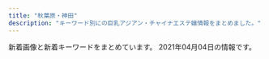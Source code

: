 ```yaml
---
title: "秋葉原・神田"
description: "キーワード別にの巨乳アジアン・チャイナエステ嬢情報をまとめました。"
---
```


新着画像と新着キーワードをまとめています。
2021年04月04日の情報です。

<DmmAffiliateIns />
<KeywordTable
  shops={
    [
    {
        "img_links": [
            "http://yu-ai.work/img/st0012.jpg",
            "http://yu-ai.work/img/st012.jpg",
            "http://yu-ai.work/sp/img/sta12.jpg",
            "http://yu-ai.work/img/st13.jpg",
            "http://yu-ai.work/sp/img/add.jpg",
            "http://yu-ai.work/sp/img/tel.jpg",
            "http://yu-ai.work/sp/img/acc2.jpg",
            "http://yu-ai.work/sp/img/t-t.jpg",
            "http://yu-ai.work/img/sta9.jpg",
            "http://yu-ai.work/img/st013.jpg",
            "http://yu-ai.work/img/st018.jpg",
            "http://yu-ai.work/img/acc3.jpg",
            "http://yu-ai.work/img/st10.jpg",
            "http://yu-ai.work/img/st15.jpg",
            "http://yu-ai.work/sp/img/botton.jpg",
            "http://yu-ai.work/sp/img/time.jpg",
            "http://yu-ai.work/img/st015.jpg",
            "http://yu-ai.work/img/sc12.jpg",
            "http://yu-ai.work/sp/img/sta16.jpg",
            "http://yu-ai.work/img/sc15.jpg",
            "http://yu-ai.work/sp/img/pc.jpg",
            "http://yu-ai.work/img/sta20.jpg",
            "http://yu-ai.work/img/st21.jpg",
            "http://yu-ai.work/img/st09.jpg",
            "http://yu-ai.work/img/men-es-ran.jpg",
            "http://yu-ai.work/img/acc1.jpg",
            "http://yu-ai.work/sp/img/pic.jpg",
            "http://yu-ai.work/img/sc17.jpg",
            "http://yu-ai.work/img/acc2.jpg",
            "http://yu-ai.work/img/sta12.jpg",
            "http://yu-ai.work/img/st20.jpg",
            "http://yu-ai.work/img/st010.jpg",
            "http://yu-ai.work/img/sc9.jpg",
            "http://yu-ai.work/img/sta17.jpg",
            "http://yu-ai.work/img/st19.jpg",
            "http://yu-ai.work/img/st0013.jpg",
            "http://yu-ai.work/sp/img/sta13.jpg",
            "http://yu-ai.work/img/st18.jpg",
            "http://yu-ai.work/sp/img/t-o.jpg",
            "http://yu-ai.work/img/st14.jpg",
            "http://yu-ai.work/img/sc14.jpg",
            "http://yu-ai.work/img/st9.jpg",
            "http://yu-ai.work/img/sta13.jpg",
            "http://yu-ai.work/img/sc13.jpg",
            "http://yu-ai.work/sp/img/tit.jpg",
            "http://yu-ai.work/img/sta10.jpg",
            "http://yu-ai.work/sp/img/cam.jpg",
            "http://yu-ai.work/sp/img/sta18.jpg",
            "http://yu-ai.work/sp/img/p21.jpg",
            "http://yu-ai.work/img/fla.jpg",
            "http://yu-ai.work/img/st12.jpg",
            "http://yu-ai.work/sp/img/sta17.jpg",
            "http://yu-ai.work/img/st022.jpg",
            "http://yu-ai.work/sp/img/t-a.jpg",
            "http://yu-ai.work/img/sc20.jpg",
            "http://yu-ai.work/sp/img/sta20.jpg",
            "http://yu-ai.work/sp/img/sta15.jpg",
            "http://yu-ai.work/img/st009.jpg",
            "http://yu-ai.work/img/sta16.jpg",
            "http://yu-ai.work/img/st16.jpg",
            "http://yu-ai.work/img/sta15.jpg",
            "http://yu-ai.work/img/sc16.jpg",
            "http://yu-ai.work/sp/img/p18.jpg",
            "http://yu-ai.work/img/st22.jpg",
            "http://yu-ai.work/sp/img/info.jpg",
            "http://yu-ai.work/img/sc18.jpg",
            "http://yu-ai.work/img/sta18.jpg",
            "http://yu-ai.work/img/sc21.jpg",
            "http://yu-ai.work/img/st020.jpg",
            "http://yu-ai.work/sp/img/p20.jpg",
            "http://yu-ai.work/sp/img/sta21.jpg",
            "http://yu-ai.work/sp/img/acc3.jpg",
            "http://yu-ai.work/img/st014.jpg",
            "http://yu-ai.work/img/sta14.jpg",
            "http://yu-ai.work/sp/img/sta19.jpg",
            "http://yu-ai.work/img/botton.jpg",
            "http://yu-ai.work/sp/img/p22.jpg",
            "http://yu-ai.work/sp/img/t-s.jpg",
            "http://yu-ai.work/img/sc22.jpg",
            "http://yu-ai.work/img/sta21.jpg",
            "http://yu-ai.work/sp/img/sta22.jpg",
            "http://yu-ai.work/img/sc10.jpg",
            "http://yu-ai.work/img/st17.jpg",
            "http://yu-ai.work/sp/img/sta9.jpg",
            "http://yu-ai.work/sp/img/t-r.jpg",
            "http://yu-ai.work/sp/img/sta14.jpg",
            "http://yu-ai.work/sp/img/sta10.jpg",
            "http://yu-ai.work/sp/img/sys.jpg",
            "http://yu-ai.work/img/st019.jpg",
            "http://yu-ai.work/img/nos.jpg",
            "http://yu-ai.work/sp/img/acc1.jpg",
            "http://yu-ai.work/img/sc19.jpg",
            "http://yu-ai.work/img/sta19.jpg",
            "http://yu-ai.work/img/sta22.jpg",
            "http://yu-ai.work/img/head.jpg"
        ],
        "url": "http://yu-ai.work/",
        "station": "JR\u79cb\u8449\u539f\u99c5\u662d\u548c\u901a\u308a\u53e3",
        "name": "\u7652\u611b",
        "keywords": {
            "F": 3,
            "86": 3,
            "85": 24,
            "89": 3,
            "84": 6,
            "87": 3,
            "D": 24,
            "C": 29,
            "E": 3
        }
    },
    {
        "keywords": {
            "85": 2,
            "E": 1,
            "87": 1,
            "86": 4,
            "D": 4,
            "C": 2
        },
        "name": "\u604b\u306e\u65e5",
        "img_links": [
            "http://esthe-aroma.pink/img/cg05.jpg",
            "http://esthe-aroma.pink/img/noo.png",
            "http://esthe-aroma.pink/img/m20.jpg",
            "http://esthe-aroma.pink/img/stan.png",
            "http://esthe-aroma.pink/img/m5.jpg",
            "http://esthe-aroma.pink/img/cg021.jpg",
            "http://esthe-aroma.pink/img/m6.jpg",
            "http://esthe-aroma.pink/img/top.jpg",
            "http://esthe-aroma.pink/img/cg011.jpg",
            "http://esthe-aroma.pink/img/cg07.jpg",
            "http://esthe-aroma.pink/img/m4.jpg",
            "http://esthe-aroma.pink/img/m2.jpg",
            "http://esthe-aroma.pink/img/m1.jpg",
            "http://esthe-aroma.pink/img/cg03.jpg",
            "http://esthe-aroma.pink/img/cg02.jpg",
            "http://esthe-aroma.pink/img/no.png",
            "http://esthe-aroma.pink/img/cg01.jpg",
            "http://esthe-aroma.pink/img/m10.jpg",
            "http://esthe-aroma.pink/img/m3.jpg",
            "http://esthe-aroma.pink/img/m60.jpg",
            "http://esthe-aroma.pink/img/m30.jpg",
            "http://esthe-aroma.pink/img/cg06.jpg",
            "http://esthe-aroma.pink/img/cg04.jpg",
            "http://esthe-aroma.pink/img/fla.jpg"
        ],
        "station": "JR\u795e\u7530\u99c5\u6771\u53e3",
        "url": "http://esthe-aroma.pink/"
    },
    {
        "station": "JR\u795e\u7530\u99c5\u5317\u53e3",
        "name": "\u795e\u7530\u5b66\u5712",
        "url": "http://junpu.jpest.net/",
        "keywords": {
            "90": 1,
            "87": 2,
            "88": 1,
            "D": 2,
            "C": 2,
            "89": 1
        },
        "img_links": [
            "http://junpuadmin.jpest.net/uploads/2021/03/6.jpeg",
            "http://junpu.jpest.net/images/footer.jpg",
            "http://junpu.jpest.net/images/tt.jpg",
            "http://junpuadmin.jpest.net/uploads/2021/03/9D21D2BE-93E6-4BA6-A5ED-CE87FADAEED5-e1617202846703.jpeg",
            "http://junpuadmin.jpest.net/uploads/2021/03/5.jpeg",
            "http://junpuadmin.jpest.net/uploads/2021/03/1.jpeg",
            "http://junpuadmin.jpest.net/uploads/2021/03/4.jpeg",
            "http://junpuadmin.jpest.net/uploads/2021/03/641F6A7D-7990-40AA-AE7C-380F7849AD7D-e1617202823729.jpeg",
            "http://junpu.jpest.net/images/tiao.jpg",
            "http://junpu.jpest.net/images/head.jpg",
            "http://junpu.jpest.net/images/telb1.jpg",
            "http://junpu.jpest.net/images/telhead.jpg",
            "http://junpu.jpest.net/images/sys.png",
            "http://junpu.jpest.net/images/r4.jpg",
            "http://junpuadmin.jpest.net/uploads/2021/03/2.jpeg",
            "http://junpu.jpest.net/images/b1.jpg",
            "http://junpuadmin.jpest.net/uploads/2021/03/7.jpeg",
            "http://junpuadmin.jpest.net/uploads/2021/03/3-1.jpeg"
        ]
    },
    {
        "name": "\u685c\u6e80\u958b",
        "url": "http://sakuram.jpest.net/",
        "keywords": {
            "E": 1,
            "C": 1,
            "86": 1
        },
        "station": "JR\u79cb\u8449\u539f\u99c5\u662d\u548c\u901a\u308a\u53e3",
        "img_links": [
            "http://sakuramadmin.jpest.net/uploads//2021033115122354-e1617203553449.jpeg",
            "http://sakuram.jpest.net/images/sp_tit_staff.jpg",
            "http://sakuram.jpest.net/images/tit_sch.jpg",
            "http://sakuramadmin.jpest.net/uploads//2021031911110584-e1616152277976.jpeg",
            "http://sakuram.jpest.net/images/sp_tit_new.jpg",
            "http://sakuramadmin.jpest.net/uploads//2021031911065558-e1616152029628.jpeg",
            "http://sakuram.jpest.net/images/c4.jpg",
            "http://sakuram.jpest.net/images/c2.jpg",
            "http://sakuram.jpest.net/images/tel.png",
            "http://sakuram.jpest.net/images/c3.jpg",
            "http://sakuram.jpest.net/images/c8.jpg",
            "http://sakuram.jpest.net/images/top.jpg",
            "http://sakuram.jpest.net/images/c5.jpg",
            "http://sakuram.jpest.net/images/tit_massage.jpg",
            "http://sakuramadmin.jpest.net/uploads//2021033115115727-e1617203531417.jpeg",
            "http://sakuramadmin.jpest.net/uploads//2021031911072093-e1616152076234.jpeg",
            "http://sakuram.jpest.net/images/sp_tit_pick.jpg",
            "http://sakuram.jpest.net/images/tit_new.jpg",
            "http://sakuram.jpest.net/images/c7.jpg",
            "http://sakuram.jpest.net/images/sp_tit_pro.jpg",
            "http://sakuramadmin.jpest.net/uploads//2021031911185719-e1616152747951.jpeg",
            "http://sakuram.jpest.net/images/c1.jpg",
            "http://sakuram.jpest.net/images/tit_staff.jpg",
            "http://sakuramadmin.jpest.net/uploads//2021031911082377-e1616152110616.jpeg",
            "http://sakuramadmin.jpest.net/uploads//2021031911175546-e1616152759491.jpeg",
            "http://sakuram.jpest.net/images/tit_pro.jpg",
            "http://sakuram.jpest.net/images/c6.jpg",
            "http://sakuram.jpest.net/images/c9.jpg",
            "http://sakuramadmin.jpest.net/uploads//2021032109570330-e1616320636156.jpeg",
            "http://sakuram.jpest.net/images/sp_tit_massage.jpg",
            "http://sakuramadmin.jpest.net/uploads//2021031916241575-scaled.jpeg"
        ]
    },
    {
        "station": "JR\u795e\u7530\u99c5\u897f\u53e3",
        "keywords": {
            "\u4e73": 4,
            "C": 33,
            "\u5de8\u4e73": 4,
            "F": 32
        },
        "name": "\u6e29",
        "url": "https://kanda-on.work/",
        "img_links": [
            "https://kanda-on.work/images/top.png",
            "https://kanda-on.work/images/top_campaign.jpg",
            "https://kanda-on.work/images/st/st_maya.jpg",
            "https://kanda-on.work/images/st/st_miki.jpg",
            "https://kanda-on.work/images/st/st_rara2.jpg",
            "https://kanda-on.work/images/st/st_yuki.jpg",
            "https://kanda-on.work/images/st/st_akari.jpg",
            "https://kanda-on.work/images/st/st_kiki.jpg",
            "https://kanda-on.work/images/st/st_kaori.jpg",
            "https://kanda-on.work/images/st/st_ruru.jpg",
            "https://kanda-on.work/images/st/st_ako.jpg",
            "https://kanda-on.work/images/st/st_mika.jpg",
            "https://kanda-on.work/images/st/st_koko.jpg",
            "https://kanda-on.work/images/st/st_arisa.jpg",
            "https://kanda-on.work/images/st/st_rara.jpg",
            "https://kanda-on.work/images/st/st_kana.jpg",
            "https://kanda-on.work/images/st/st_lemon.jpg",
            "https://kanda-on.work/images/top2.png",
            "https://kanda-on.work/images/st/st_mika2.jpg",
            "https://kanda-on.work/images/st/st_natsuko.jpg",
            "https://kanda-on.work/images/top_campaign_bottom.jpg",
            "https://kanda-on.work/images/st/st_sakura.jpg",
            "https://kanda-on.work/images/st/st_mina.jpg",
            "https://kanda-on.work/images/st/st_yuri.jpg",
            "https://kanda-on.work/images/st/st_yuzuki.jpg",
            "https://kanda-on.work/images/st/st_moe.jpg",
            "https://kanda-on.work/images/st/st_akira.jpg"
        ]
    },
    {
        "keywords": {
            "D": 12,
            "86": 14,
            "88": 2
        },
        "url": "http://yuri.es-relax.info/",
        "station": "JR\u795e\u7530\u99c5\u6771\u53e3",
        "img_links": [
            "http://yuri.es-relax.info/images/info5.jpg",
            "http://yuri.es-relax.info/gals/yuki1.jpg",
            "http://yuri.es-relax.info/gals/mimi1.jpg",
            "http://yuri.es-relax.info/gals/riri1.jpg",
            "http://yuri.es-relax.info/images/nana1.jpg",
            "http://yuri.es-relax.info/images/nao1.jpg",
            "http://yuri.es-relax.info/images/sayuri1.jpg",
            "http://yuri.es-relax.info/images/hana1.jpg",
            "http://yuri.es-relax.info/images/yuyu1.jpg",
            "http://yuri.es-relax.info/images/bg_header.jpg",
            "http://yuri.es-relax.info/images/info3.png"
        ],
        "name": "\u767e\u5408"
    },
    {
        "img_links": [
            "http://jasmine-massage.info/i/img/st208.jpg",
            "http://jasmine-massage.info/img/s207.jpg",
            "http://jasmine-massage.info/i/img/sta207.jpg",
            "http://jasmine-massage.info/img/head.jpg",
            "http://jasmine-massage.info/i/img/sta204.jpg",
            "http://jasmine-massage.info/img/sta208.jpg",
            "http://jasmine-massage.info/img/s203.jpg",
            "http://jasmine-massage.info/i/img/sta205.jpg",
            "http://jasmine-massage.info/img/sta204.jpg",
            "http://jasmine-massage.info/img/sj.jpg",
            "http://jasmine-massage.info/img/st204.jpg",
            "http://jasmine-massage.info/img/mo.png",
            "http://jasmine-massage.info/i/img/r1.jpg",
            "http://jasmine-massage.info/img/st205.jpg",
            "http://jasmine-massage.info/i/img/r4.jpg",
            "http://jasmine-massage.info/img/s205.jpg",
            "http://jasmine-massage.info/i/img/r3.jpg",
            "http://jasmine-massage.info/img/st203.jpg",
            "http://jasmine-massage.info/i/img/sta203.jpg",
            "http://jasmine-massage.info/img/st207.jpg",
            "http://jasmine-massage.info/img/st0203.jpg",
            "http://jasmine-massage.info/img/botton.jpg",
            "http://jasmine-massage.info/img/st208.jpg",
            "http://jasmine-massage.info/img/s204.jpg",
            "http://jasmine-massage.info/img/nos.jpg",
            "http://jasmine-massage.info/i/img/r2.jpg",
            "http://jasmine-massage.info/i/img/sta208.jpg",
            "http://jasmine-massage.info/img/sta207.jpg",
            "http://jasmine-massage.info/img/s208.jpg",
            "http://jasmine-massage.info/img/sta205.jpg",
            "http://jasmine-massage.info/img/sta203.jpg"
        ],
        "keywords": {
            "87": 4,
            "85": 1,
            "C": 13,
            "86": 1,
            "88": 3,
            "D": 5,
            "E": 3
        },
        "url": "http://jasmine-massage.info/",
        "station": "JR\u79cb\u8449\u539f\u99c5\u662d\u548c\u901a\u308a\u53e3",
        "name": "\u96a0\u308c\u5bb6"
    },
    {
        "name": "\u5143\u6c17\u5802\uff5e\u3052\u3093\u304d\u3069\u3046\uff5e",
        "keywords": {
            "F": 2,
            "88": 4,
            "E": 6,
            "C": 20,
            "85": 5,
            "86": 4,
            "87": 6,
            "91": 3,
            "H": 1,
            "D": 8
        },
        "url": "http://genkidou.work/",
        "station": "JR\u795e\u7530\u99c5\u897f\u53e3",
        "img_links": [
            "http://genkidou.work/img/fla-1.jpg",
            "http://genkidou.work/img/mo.png",
            "http://genkidou.work/img/s5.jpg",
            "http://genkidou.work/sp/img/st23.jpg",
            "http://genkidou.work/img/fla-2.jpg",
            "http://genkidou.work/sp/img/pic.jpg",
            "http://genkidou.work/img/s2.jpg",
            "http://genkidou.work/img/body2.jpg",
            "http://genkidou.work/img/sta10.jpg",
            "http://genkidou.work/sp/img/st16.jpg",
            "http://genkidou.work/sp/img/acc6.jpg",
            "http://genkidou.work/img/st6.jpg",
            "http://genkidou.work/img/acc2.jpg",
            "http://genkidou.work/sp/img/st22.jpg",
            "http://genkidou.work/img/st16.jpg",
            "http://genkidou.work/sp/img/st25.jpg",
            "http://genkidou.work/img/sta6.jpg",
            "http://genkidou.work/sp/img/st6.jpg",
            "http://genkidou.work/img/acc4.jpg",
            "http://genkidou.work/sp/img/st11.jpg",
            "http://genkidou.work/img/st0011.jpg",
            "http://genkidou.work/img/st010.jpg",
            "http://genkidou.work/img/st22.jpg",
            "http://genkidou.work/img/st25.jpg",
            "http://genkidou.work/sp/img/t-r.jpg",
            "http://genkidou.work/img/botton.jpg",
            "http://genkidou.work/img/acc1.jpg",
            "http://genkidou.work/img/fla.jpg",
            "http://genkidou.work/sp/img/t-a.jpg",
            "http://genkidou.work/img/st20.jpg",
            "http://genkidou.work/sp/img/sys.jpg",
            "http://genkidou.work/img/fla-3.jpg",
            "http://genkidou.work/sp/img/add.jpg",
            "http://genkidou.work/img/sta20.jpg",
            "http://genkidou.work/sp/img/st2.jpg",
            "http://genkidou.work/sp/img/t-o.jpg",
            "http://genkidou.work/sp/img/t-t.jpg",
            "http://genkidou.work/sp/img/acc2.jpg",
            "http://genkidou.work/sp/img/acc5.jpg",
            "http://genkidou.work/sp/img/p20.jpg",
            "http://genkidou.work/img/st011.jpg",
            "http://genkidou.work/img/sta2.jpg",
            "http://genkidou.work/img/sta25.jpg",
            "http://genkidou.work/sp/img/info.jpg",
            "http://genkidou.work/sp/img/pc.jpg",
            "http://genkidou.work/sp/img/koko_234x60.png",
            "http://genkidou.work/img/sta22.jpg",
            "http://genkidou.work/img/koko_468x60.png",
            "http://genkidou.work/img/st2.jpg",
            "http://genkidou.work/img/s4.jpg",
            "http://genkidou.work/sp/img/st20.jpg",
            "http://genkidou.work/sp/img/acc4.jpg",
            "http://genkidou.work/sp/img/sch.jpg",
            "http://genkidou.work/img/head.jpg",
            "http://genkidou.work/sp/img/cam.jpg",
            "http://genkidou.work/img/sta23.jpg",
            "http://genkidou.work/sp/img/botton.jpg",
            "http://genkidou.work/img/st23.jpg",
            "http://genkidou.work/sp/img/p10.jpg",
            "http://genkidou.work/img/sta16.jpg",
            "http://genkidou.work/img/acc3.jpg",
            "http://genkidou.work/img/acc5.jpg",
            "http://genkidou.work/sp/img/t-s.jpg",
            "http://genkidou.work/sp/img/acc1.jpg",
            "http://genkidou.work/sp/img/acc3.jpg",
            "http://genkidou.work/sp/img/tel.jpg",
            "http://genkidou.work/sp/img/p25.jpg",
            "http://genkidou.work/img/acc6.jpg",
            "http://genkidou.work/sp/img/st10.jpg",
            "http://genkidou.work/img/s1.jpg",
            "http://genkidou.work/sp/img/time.jpg",
            "http://genkidou.work/img/sta11.jpg",
            "http://genkidou.work/sp/img/tit.jpg"
        ]
    },
    {
        "img_links": [
            "http://x-akb.info/img/st36.jpg",
            "http://x-akb.info/img/p-50.jpg",
            "http://x-akb.info/img/st50.jpg",
            "http://asakusabashi.analytics.qlook.net/counter.png",
            "http://x-akb.info/img/p-35.jpg",
            "http://x-akb.info/img/p-34.jpg",
            "http://x-akb.info/img/st35.jpg",
            "http://x-akb.info/img/p-45.jpg",
            "http://x-akb.info/img/st49.jpg",
            "http://x-akb.info/img/t3.jpg",
            "http://x-akb.info/img/st043.jpg",
            "http://x-akb.info/img/p-43.jpg",
            "http://x-akb.info/img/t2.jpg",
            "http://x-akb.info/img/st0035.jpg",
            "http://x-akb.info/img/p-36.jpg",
            "http://x-akb.info/img/st42.jpg",
            "http://x-akb.info/img/t1.jpg",
            "http://x-akb.info/img/nos.jpg",
            "http://x-akb.info/img/st0043.jpg",
            "http://x-akb.info/img/bottom.png",
            "http://x-akb.info/img/p-46.jpg",
            "http://x-akb.info/img/st46.jpg",
            "http://x-akb.info/img/p-49.jpg",
            "http://x-akb.info/img/st035.jpg",
            "http://x-akb.info/img/st34.jpg",
            "http://x-akb.info/img/p-44.jpg",
            "http://x-akb.info/img/st40.jpg",
            "http://x-akb.info/img/st44.jpg",
            "http://x-akb.info/img/p-40.jpg",
            "http://x-akb.info/img/mo.png",
            "http://x-akb.info/img/p-42.jpg",
            "http://x-akb.info/img/st45.jpg"
        ],
        "station": "JR\u6d45\u8349\u6a4b\u99c5\u6771\u53e3",
        "url": "http://x-akb.info/",
        "keywords": {
            "87": 5,
            "85": 1,
            "84": 1,
            "86": 4,
            "C": 19,
            "F": 1,
            "D": 10
        },
        "name": "AKB"
    },
    {
        "name": "\u30e9\u30d6\u30ac\u30fc\u30c7\u30f3",
        "keywords": {
            "89": 2,
            "D": 12,
            "87": 6,
            "85": 4,
            "86": 4,
            "E": 2
        },
        "station": "JR\u79cb\u8449\u539f\u99c5\u662d\u548c\u901a\u308a\u53e3",
        "img_links": [
            "http://www.lovegarden-s.info/img/staff.png",
            "http://www.lovegarden-s.info/photo/202002/15809557251246469135.jpg",
            "http://www.lovegarden-s.info/img/top.png",
            "http://www.lovegarden-s.info/photo/home/4781579678186.jpg",
            "http://www.lovegarden-s.info/photo/home/8951576457983.jpg",
            "http://www.lovegarden-s.info/img/img2.png",
            "http://www.lovegarden-s.info/photo/201504/1430403080602083079.jpg",
            "http://www.lovegarden-s.info/photo/201912/15764583101976861511.jpg",
            "http://www.lovegarden-s.info/img/re2.png",
            "http://www.lovegarden-s.info/photo/202001/15796781601253232552.jpg",
            "http://www.lovegarden-s.info/img/info.png",
            "http://www.lovegarden-s.info/photo/home/4831576458331.jpg",
            "http://www.lovegarden-s.info/photo/home/8901454735680.jpg",
            "http://www.lovegarden-s.info/photo/home/1071580955755.jpg",
            "http://www.lovegarden-s.info/photo/home/9601430403087.jpg",
            "http://www.lovegarden-s.info/photo/home/8651455104921.jpg",
            "http://www.lovegarden-s.info/photo/home/9871580969716.jpg",
            "http://www.lovegarden-s.info/photo/201602/14547356612012610027.jpg",
            "http://www.lovegarden-s.info/photo/201602/1455104915985663806.jpg",
            "http://www.lovegarden-s.info/img/pic_info.png",
            "http://www.lovegarden-s.info/img/link.png",
            "http://www.lovegarden-s.info/img/img1.png",
            "http://www.lovegarden-s.info/img/return.png",
            "http://www.lovegarden-s.info/photo/202002/1580969705245014003.jpeg",
            "http://www.lovegarden-s.info/photo/201912/15762826581589257136.jpeg"
        ],
        "url": "http://www.lovegarden-s.info/"
    },
    {
        "station": "JR\u79cb\u8449\u539f\u99c5\u662d\u548c\u901a\u308a\u53e3",
        "url": "http://www.rave.masg.info/",
        "keywords": {
            "88": 1,
            "D": 6,
            "86": 1,
            "87": 6,
            "G": 1,
            "90": 1,
            "89": 1,
            "F": 3
        },
        "img_links": [
            "http://www.rave.masg.info/files/008-02.jpg",
            "http://www.rave.masg.info/files/003-02.jpg",
            "http://www.rave.masg.info/files/015-03.jpg",
            "http://www.rave.masg.info/images/service.png",
            "http://www.rave.masg.info/files/014.jpg",
            "http://www.rave.masg.info/files/016-03.jpg",
            "http://www.rave.masg.info/files/016-02.jpg",
            "http://www.rave.masg.info/files/015.jpg",
            "http://www.rave.masg.info/files/014-03.jpg",
            "http://www.rave.masg.info/images/s2.jpg",
            "http://www.rave.masg.info/files/003.jpg",
            "http://www.rave.masg.info/images/zi_massage.png",
            "http://www.rave.masg.info/images/s5.jpg",
            "http://www.rave.masg.info/images/main_top.png",
            "http://www.rave.masg.info/files/017-02.jpg",
            "http://www.rave.masg.info/files/005-03.jpg",
            "http://www.rave.masg.info/files/003-03.jpg",
            "http://www.rave.masg.info/files/002-03.jpg",
            "http://www.rave.masg.info/images/s4.jpg",
            "http://www.rave.masg.info/files/009-03.jpg",
            "http://www.rave.masg.info/images/shop/shop04.jpg",
            "http://www.rave.masg.info/files/002-02.jpg",
            "http://www.rave.masg.info/images/zi_staff.png",
            "http://www.rave.masg.info/images/tel.png",
            "http://www.rave.masg.info/files/017.jpg",
            "http://www.rave.masg.info/images/new1.png",
            "http://www.rave.masg.info/images/main_bottom.png",
            "http://www.rave.masg.info/files/005.jpg",
            "http://www.rave.masg.info/images/shop/shop02.jpg",
            "http://www.rave.masg.info/files/008.jpg",
            "http://www.rave.masg.info/files/017-03.jpg",
            "http://www.rave.masg.info/images/s1.jpg",
            "http://www.rave.masg.info/images/infotiao1.jpg",
            "http://www.rave.masg.info/files/009.jpg",
            "http://www.rave.masg.info/files/006-03.jpg",
            "http://www.rave.masg.info/images/xian.png",
            "http://www.rave.masg.info/files/006-02.jpg",
            "http://www.rave.masg.info/images/maga.jpg",
            "http://www.rave.masg.info/files/016.jpg",
            "http://www.rave.masg.info/images/pick.png",
            "http://www.rave.masg.info/files/009-02.jpg",
            "http://www.rave.masg.info/images/shop/shop03.jpg",
            "http://www.rave.masg.info/files/008-03.jpg",
            "http://www.rave.masg.info/images/s3.jpg",
            "http://www.rave.masg.info/files/005-02.jpg",
            "http://www.rave.masg.info/files/014-02.jpg",
            "http://www.rave.masg.info/images/shop/shop01.jpg",
            "http://www.rave.masg.info/images/new3.png",
            "http://www.rave.masg.info/files/015-02.jpg",
            "http://www.rave.masg.info/files/002.jpg",
            "http://www.rave.masg.info/files/006.jpg"
        ],
        "name": "RAVE \u30ec\u30a4\u30f4"
    },
    {
        "url": "http://kenkoubo.link",
        "name": "\u5065\u5eb7\u574a",
        "img_links": [
            "http://kenkoubo.link/wp-content/uploads/2017/03/07-1.jpg",
            "http://kenkoubo.link/wp-content/uploads/2017/03/03-1-250x375.jpg",
            "http://kenkoubo.link/wp-content/uploads/2017/03/05-1.jpg",
            "http://kenkoubo.link/wp-content/themes/template-salon2/images/telm.png",
            "http://es-tsudanuma.com/wp-content/uploads/2016/10/massage-de_88_31.jpg",
            "http://kenkoubo.link/wp-content/themes/template-salon2/images/info.png",
            "http://kenkoubo.link/wp-content/uploads/2017/03/08-250x375.jpg",
            "http://kenkoubo.link/wp-content/uploads/2020/11/yuko_image_syusei-1-250x375.jpg",
            "http://kenkoubo.link/wp-content/themes/template-salon2/images/slider1.jpg",
            "http://kenkoubo.link/wp-content/uploads/2017/03/05-1-250x375.jpg",
            "http://kenkoubo.link/wp-content/themes/template-salon2/images/news-ttl.png",
            "http://kenkoubo.link/wp-content/uploads/2017/03/05a.jpg",
            "http://kenkoubo.link/wp-content/uploads/2017/03/08.jpg",
            "http://kenkoubo.link/wp-content/themes/template-salon2/images/camp-bnr2.png",
            "http://kenkoubo.link/wp-content/uploads/2017/03/08a.jpg",
            "http://kenkoubo.link/wp-content/themes/template-salon2/images/08.jpg",
            "http://kenkoubo.link/wp-content/uploads/2021/03/ayaka_4-300x400.jpeg",
            "http://kenkoubo.link/wp-content/themes/template-salon2/images/03.jpg",
            "http://kenkoubo.link/wp-content/uploads/2019/05/ai_image_1_syusei-250x375.jpeg",
            "http://kenkoubo.link/wp-content/uploads/2019/05/rin_image_1_syusei-250x375.jpeg",
            "http://kenkoubo.link/wp-content/uploads/2017/03/09.jpg",
            "http://kenkoubo.link/wp-content/uploads/2021/03/ayaka_01-250x375.jpeg",
            "http://kenkoubo.link/wp-content/themes/template-salon2/images/info2.png",
            "http://kenkoubo.link/wp-content/themes/template-salon2/images/pickup-frame.png",
            "http://kenkoubo.link/wp-content/themes/template-salon2/images/camp-bnr3.png",
            "http://kenkoubo.link/wp-content/uploads/2017/03/03-1.jpg",
            "https://www.mens-anavi.com/img/mens-esthe1.png",
            "http://kenkoubo.link/wp-content/uploads/2021/03/ayaka_01-900x1201.jpeg",
            "http://kenkoubo.link/wp-content/themes/template-salon2/images/camp-bnr.png",
            "http://kenkoubo.link/wp-content/uploads/2021/03/ayaka_4.jpeg",
            "http://kenkoubo.link/wp-content/themes/template-salon2/images/camp-bnr4.png",
            "http://kenkoubo.link/wp-content/uploads/2020/11/yuko_image_syusei-1.jpg",
            "http://kenkoubo.link/wp-content/uploads/2019/05/ai_image_1_syusei-900x1600.jpeg",
            "http://kenkoubo.link/wp-content/uploads/2017/03/08-2.jpg",
            "http://kenkoubo.link/wp-content/uploads/2017/03/05.jpg",
            "http://kenkoubo.link/wp-content/themes/template-salon2/images/pickup-ttl.png",
            "http://kenkoubo.link/wp-content/uploads/2019/05/rin_image_1_syusei-900x1600.jpeg",
            "http://kenkoubo.link/wp-content/themes/template-salon2/images/05.jpg"
        ],
        "station": "JR\u795e\u7530\u99c5\u5317\u53e3",
        "keywords": {
            "90": 2,
            "86": 2,
            "88": 4,
            "85": 2,
            "89": 4,
            "D": 6,
            "C": 8
        }
    },
    {
        "img_links": [
            "http://www.asakusabashi-est.xyz/images/idnex-down/index-down-if_12.jpg",
            "http://www.asakusabashi-est.xyz/images/index-aridel_10.jpg",
            "http://www.asakusabashi-est.xyz/images/index-aridel_02.jpg",
            "http://www.asakusabashi-est.xyz/images/top/t2.jpg",
            "http://www.asakusabashi-est.xyz/images/index-aridel_20.jpg",
            "http://www.asakusabashi-est.xyz/images/idnex-down/index-down-if_05.jpg",
            "http://www.asakusabashi-est.xyz/images/staff/6.jpg",
            "http://www.asakusabashi-est.xyz/images/staff/4/3.jpg",
            "http://www.asakusabashi-est.xyz/images/staff/4/4.jpg",
            "http://www.asakusabashi-est.xyz/images/idnex-down/index-down-if_07.jpg",
            "http://www.asakusabashi-est.xyz/images/nav/lanmu-t-job.jpg",
            "http://www.asakusabashi-est.xyz/images/staff/akira.jpg",
            "http://www.asakusabashi-est.xyz/images/shop/zi2.png",
            "http://www.asakusabashi-est.xyz/images/nav/lanmu-t-sys.jpg",
            "http://www.asakusabashi-est.xyz/images/index-aridel_07.jpg",
            "http://www.asakusabashi-est.xyz/images/top/t3.png",
            "http://www.asakusabashi-est.xyz/images/shop/zi.png",
            "http://www.asakusabashi-est.xyz/images/index-aridel_24.jpg",
            "http://www.asakusabashi-est.xyz/images/shop/zi4.png",
            "http://www.asakusabashi-est.xyz/images/shop/zi3.png",
            "http://www.asakusabashi-est.xyz/images/index-aridel_18.jpg",
            "http://www.asakusabashi-est.xyz/images/top/t3.jpg",
            "http://www.asakusabashi-est.xyz/images/idnex-down/index-down-if_03.jpg",
            "http://www.asakusabashi-est.xyz/images/nav/lanmu-t-st.jpg",
            "http://www.asakusabashi-est.xyz/images/sys/lanmu-zi-s7.png",
            "http://www.asakusabashi-est.xyz/images/staff/4/2.jpg",
            "http://www.asakusabashi-est.xyz/images/staff/2/moro/moro.jpg"
        ],
        "station": "JR\u6d45\u8349\u6a4b\u99c5\u6771\u53e3",
        "name": "Oualia\u30fb\u30af\u30aa\u30ea\u30a2",
        "keywords": {
            "84": 1
        },
        "url": "http://www.asakusabashi-est.xyz/"
    },
    {
        "url": "http://k-cocoro.co/",
        "name": "COCORO",
        "img_links": [
            "http://k-cocoro.co/images/gg2.jpg",
            "http://k-cocoro.co/images/nei_03.png",
            "http://k-cocoro.co/images/right_top.png",
            "http://k-cocoro.co/images/girl_01.png",
            "http://k-cocoro.co/images/ss.jpg",
            "http://k-cocoro.co/images/002.jpg",
            "http://k-cocoro.co/images/mail.png",
            "http://k-cocoro.co/images/s2.jpg",
            "http://k-cocoro.co/images/shishu_01.jpg",
            "http://k-cocoro.co/images/yu.jpg",
            "http://k-cocoro.co/images/noimage.jpg",
            "http://k-cocoro.co/images/g2.jpg",
            "http://k-cocoro.co/images/remo.jpg",
            "http://k-cocoro.co/images/tite-staff.png",
            "http://k-cocoro.co/images/girl_top.png",
            "http://k-cocoro.co/images/mya.jpg",
            "http://k-cocoro.co/images/girlx_top.png",
            "http://k-cocoro.co/images/girl_03.png",
            "http://k-cocoro.co/images/right_bottom.png",
            "http://k-cocoro.co/images/tite-magazine.png",
            "http://k-cocoro.co/images/001.jpg",
            "http://k-cocoro.co/images/pagetop.png",
            "http://k-cocoro.co/images/news_top.jpg",
            "http://k-cocoro.co/images/grande.jpg",
            "http://k-cocoro.co/images/003.jpg",
            "http://k-cocoro.co/images/momo.jpg",
            "http://k-cocoro.co/images/004.jpg",
            "http://k-cocoro.co/images/shishu_03.jpg",
            "http://k-cocoro.co/images/shishu_02.jpg",
            "http://k-cocoro.co/images/gg1.jpg",
            "http://k-cocoro.co/images/nei_01.png"
        ],
        "station": "JR\u795e\u7530\u99c5\u6771\u53e3",
        "keywords": {
            "G": 1,
            "D": 3,
            "E": 4
        }
    },
    {
        "url": "https://yumegokochi1.com/",
        "keywords": {},
        "img_links": [],
        "name": "\u30d1\u30f3\u30c0\u30de\u30c3\u30b5\u30fc\u30b8",
        "station": "JR\u79cb\u8449\u539f\u99c5\u662d\u548c\u901a\u308a\u53e3"
    },
    {
        "keywords": {
            "86": 11
        },
        "station": "JR\u795e\u7530\u99c5\u897f\u53e3",
        "name": "\u7652\u3057\u306e\u68ee",
        "url": "http://massage-esthe.xyz/",
        "img_links": [
            "http://massage-esthe.xyz/img/sta1.jpg",
            "http://massage-esthe.xyz/img/st5.jpg",
            "http://massage-esthe.xyz/img/st1.jpg",
            "http://massage-esthe.xyz/img/no.png",
            "http://massage-esthe.xyz/img/eve.jpg",
            "http://massage-esthe.xyz/img/sta5.jpg",
            "http://massage-esthe.xyz/img/nosta.jpg",
            "http://massage-esthe.xyz/img/r4.jpg",
            "http://massage-esthe.xyz/img/sta3.jpg",
            "http://massage-esthe.xyz/img/sta4.jpg",
            "http://massage-esthe.xyz/img/fla.jpg",
            "http://massage-esthe.xyz/img/st2.jpg",
            "http://massage-esthe.xyz/img/r2.jpg",
            "http://massage-esthe.xyz/img/sta2.jpg",
            "http://massage-esthe.xyz/img/r1.jpg",
            "http://massage-esthe.xyz/img/st3.jpg",
            "http://massage-esthe.xyz/img/st4.jpg",
            "http://massage-esthe.xyz/img/top.jpg"
        ]
    },
    {
        "name": "Relife\uff5e\u30ea\u30e9\u30a4\u30d5\uff5e",
        "url": "http://relife.jpest.net/",
        "img_links": [
            "http://relifeadmin.jpest.net/uploads//2021/03/E6F9C65A-E4D0-41BD-839F-6AFE58551E3A.jpeg",
            "http://relifeadmin.jpest.net/uploads//2020/10/C74DC003-B774-4423-93B4-733B4938F550.jpeg",
            "http://relife.jpest.net/images/tt.jpg",
            "http://relifeadmin.jpest.net/uploads//2021/01/E944CBFF-10ED-477E-8E82-D6287231899D.jpg",
            "http://relifeadmin.jpest.net/uploads//2021/03/7773A505-C662-4875-94B7-9CA466B80C4E-e1616411927517.jpeg",
            "http://relifeadmin.jpest.net/uploads//2021/03/A7B9063B-BE9C-42C3-B5B8-39B0E93D461D-e1616414911549.jpeg",
            "http://relifeadmin.jpest.net/uploads//2021/03/1C5F116C-58E4-4358-9BD7-1B33791B0CAA-e1616413763845.jpeg",
            "http://relifeadmin.jpest.net/uploads//2021/03/F1762422-EC67-4A1B-A086-46A0FE212F54-e1616414141494.jpeg",
            "http://relife.jpest.net/images/02.jpg",
            "http://relifeadmin.jpest.net/uploads//2020/10/9D16F01A-1354-462D-9558-9F957927EF44.jpeg",
            "http://relifeadmin.jpest.net/uploads//2021/03/4082C373-F43B-4FF9-9F7D-0C0C02162F15.jpeg",
            "http://relifeadmin.jpest.net/uploads//2020/10/03F2B47F-0310-46C6-AEDE-A8D64FCF2853.jpeg",
            "http://relifeadmin.jpest.net/uploads//2020/10/F908022A-9300-45F1-9C28-4A9EF0365F57.jpeg",
            "http://relifeadmin.jpest.net/uploads//2020/10/940B0844-F20E-4D4A-B215-E5BA5372B8E8.jpeg",
            "http://relifeadmin.jpest.net/uploads//2020/10/D81CC5DA-612A-4552-9C4C-145DABF87A82-e1603797285723.jpeg",
            "http://relife.jpest.net/images/mobile.jpg",
            "http://relifeadmin.jpest.net/uploads//2020/10/1A4C09F7-F63F-4224-B24D-9E199A9A4BDA.jpeg",
            "http://relifeadmin.jpest.net/uploads//2021/01/IMG_2171.jpg",
            "http://relife.jpest.net/images/033.jpg",
            "http://relifeadmin.jpest.net/uploads//2021/03/6A526146-BB8D-45A4-A864-42633965DBF0-e1616413783381.jpeg",
            "http://relifeadmin.jpest.net/uploads//2020/09/g2.jpg",
            "http://relife.jpest.net/images/04.jpg",
            "http://relifeadmin.jpest.net/uploads//2021/03/1.jpeg",
            "http://relifeadmin.jpest.net/uploads//2020/10/5AD15672-AEE6-4A0A-9CCF-259E75905FCF-e1603711283848.jpeg",
            "http://relifeadmin.jpest.net/uploads//2021/03/31F3171B-05C9-4017-9EDC-8B1230FFFA5E-e1616413792413.jpeg",
            "http://relifeadmin.jpest.net/uploads//2021/03/322B13E6-26A1-40C3-9EC9-427DE29CA167.jpeg",
            "http://relifeadmin.jpest.net/uploads//2021/03/F6CA5A16-B99E-496D-AB73-DFFE18A4E0B9.jpeg",
            "http://relife.jpest.net/images/03.jpg"
        ],
        "keywords": {
            "85": 1,
            "C": 1,
            "E": 12
        },
        "station": "JR\u79cb\u8449\u539f\u99c5\u662d\u548c\u901a\u308a\u53e3"
    },
    {
        "station": "JR\u79cb\u8449\u539f\u99c5\u662d\u548c\u901a\u308a\u53e3",
        "img_links": [
            "http://belire.este.work/2/uploadimg/1610605742.jpg",
            "http://belire.este.work/nav-004.png",
            "http://belire.este.work/nav-003.png",
            "http://belire.este.work/2/uploadimg/1610605615.jpg",
            "http://belire.este.work/2/uploadimg/1610605644.jpg",
            "http://belire.este.work/tel.png",
            "http://belire.este.work/s.jpg",
            "http://belire.este.work/2/uploadimg/1610605548.jpg",
            "http://belire.este.work/2/uploadimg/1610605582.jpg",
            "http://belire.este.work/2/uploadimg/1615207989.jpeg",
            "http://belire.este.work/2/uploadimg/1610605371.jpg",
            "http://belire.este.work/2/uploadimg/1610605808.jpg",
            "http://belire.este.work/no.png",
            "http://belire.este.work/nav-002.png",
            "http://belire.este.work/2/uploadimg/1610605781.jpg",
            "http://belire.este.work/2/uploadimg/1610605976.jpg",
            "http://belire.este.work/2/uploadimg/1615208613.jpg",
            "http://belire.este.work/nav-001.png",
            "http://belire.este.work/2/uploadimg/1610605894.jpg",
            "http://belire.este.work/nav-006.png",
            "http://belire.este.work/2/uploadimg/1610605467.jpg",
            "http://belire.este.work/2/uploadimg/1610605327.jpg",
            "http://belire.este.work/nav-005.png",
            "http://belire.este.work/2/uploadimg/1610605503.jpg"
        ],
        "keywords": {
            "83": 1,
            "G": 1,
            "98": 1,
            "86": 13,
            "\u30bb\u30af\u30b7\u30fc": 1,
            "C": 1,
            "D": 12
        },
        "url": "http://belire.este.work/",
        "name": "BELIRE \uff5e\u30d9\u30ea\u30fc\u30eb\uff5e"
    },
    {
        "img_links": [
            "http://chou-massage.work/img/fla-1.jpg",
            "http://chou-massage.work/img/st8.jpg",
            "http://chou-massage.work/img/st1.jpg",
            "http://chou-massage.work/sp/img/st4.jpg",
            "http://chou-massage.work/img/acc.jpg",
            "http://chou-massage.work/img/botton.jpg",
            "http://chou-massage.work/sp/img/botton.jpg",
            "http://chou-massage.work/img/sta7.jpg",
            "http://chou-massage.work/sp/img/st8.jpg",
            "http://chou-massage.work/sp/img/fla-2.jpg",
            "http://chou-massage.work/img/st2.jpg",
            "http://chou-massage.work/img/fla-2.jpg",
            "http://chou-massage.work/img/sta2.jpg",
            "http://chou-massage.work/img/st4.jpg",
            "http://chou-massage.work/img/sta8.jpg",
            "http://chou-massage.work/img/sta3.jpg",
            "http://chou-massage.work/sp/img/st2.jpg",
            "http://chou-massage.work/sp/img/sta7.jpg",
            "http://chou-massage.work/sp/img/sta4.jpg",
            "http://chou-massage.work/sp/img/st3.jpg",
            "http://chou-massage.work/sp/img/sta2.jpg",
            "http://chou-massage.work/img/fla-3.jpg",
            "http://chou-massage.work/sp/img/st1.jpg",
            "http://chou-massage.work/sp/img/sta1.jpg",
            "http://chou-massage.work/img/sta1.jpg",
            "http://chou-massage.work/sp/img/fla-3.jpg",
            "http://chou-massage.work/sp/img/st7.jpg",
            "http://chou-massage.work/img/mo.png",
            "http://chou-massage.work/img/st7.jpg",
            "http://chou-massage.work/sp/img/mo.png",
            "http://chou-massage.work/sp/img/sta3.jpg",
            "http://chou-massage.work/sp/img/sta8.jpg",
            "http://chou-massage.work/sp/img/fla-1.jpg",
            "http://chou-massage.work/img/sta4.jpg",
            "http://chou-massage.work/img/st3.jpg",
            "http://chou-massage.work/sp/img/acc.jpg"
        ],
        "url": "http://chou-massage.work/",
        "name": "\u8776",
        "station": "JR\u795e\u7530\u99c5\u897f\u53e3",
        "keywords": {
            "E": 8,
            "85": 2,
            "D": 12,
            "87": 8,
            "C": 26,
            "86": 10
        }
    },
    {
        "station": "JR\u79cb\u8449\u539f\u99c5\u96fb\u6c17\u8857\u53e3",
        "url": "http://www.kien-es.info/",
        "keywords": {
            "86": 1,
            "C": 2,
            "D": 3,
            "85": 2,
            "87": 2
        },
        "img_links": [
            "http://www.kien-es.info/images/staff_t.jpg",
            "http://www.kien-es.info/sp/staff/kumi.png",
            "http://www.kien-es.info/sp/images/head.jpg",
            "http://www.kien-es.info/images/3.jpg",
            "http://www.kien-es.info/images/head.jpg",
            "http://www.kien-es.info/sp/images/info_t.jpg",
            "http://www.kien-es.info/sp/images/ac3.png",
            "http://www.kien-es.info/sp/img/yumi1.jpg",
            "http://www.kien-es.info/sp/images/1.jpg",
            "http://www.kien-es.info/images/int1.jpg",
            "http://www.kien-es.info/sp/images/staff_t.jpg",
            "http://www.kien-es.info/sp/images/3.jpg",
            "http://www.kien-es.info/sp/img/kumi1.jpg",
            "http://www.kien-es.info/sp/images/news.jpg",
            "http://www.kien-es.info/img/kara.png",
            "http://www.kien-es.info/img/haruka.png",
            "http://www.kien-es.info/img/emi1.jpg",
            "http://www.kien-es.info/sp/staff/emi.png",
            "http://www.kien-es.info/sp/img/emi2.jpg",
            "http://www.kien-es.info/images/news.jpg",
            "http://www.kien-es.info/images/10.jpg",
            "http://www.kien-es.info/sp/img/kumi2.jpg",
            "http://www.kien-es.info/img/kumi.png",
            "http://www.kien-es.info/sp/images/9.jpg",
            "http://www.kien-es.info/sp/images/6.jpg",
            "http://www.kien-es.info/images/rem.png",
            "http://www.kien-es.info/sp/images/interior_t.jpg",
            "http://www.kien-es.info/sp/images/sys2.jpg",
            "http://www.kien-es.info/sp/images/ac2.png",
            "http://www.kien-es.info/images/1.jpg",
            "http://www.kien-es.info/images/14.jpg",
            "http://www.kien-es.info/img/kumi2.jpg",
            "http://www.kien-es.info/sp/images/int1.jpg",
            "http://www.kien-es.info/images/4.jpg",
            "http://www.kien-es.info/img/kara1.jpg",
            "http://www.kien-es.info/img/kara2.jpg",
            "http://www.kien-es.info/sp/menu/staff.jpg",
            "http://www.kien-es.info/img/emi.png",
            "http://www.kien-es.info/sp/staff/kara.png",
            "http://www.kien-es.info/img/kumi1.jpg",
            "http://www.kien-es.info/sp/images/ac1.jpg",
            "http://www.kien-es.info/sp/images/footer.png",
            "http://www.kien-es.info/sp/images/sys3.jpg",
            "http://www.kien-es.info/sp/img/emi1.jpg",
            "http://www.kien-es.info/img/kaori.png",
            "http://www.kien-es.info/img/kaori1.jpg",
            "http://www.kien-es.info/images/9.jpg",
            "http://www.kien-es.info/images/11.jpg",
            "http://www.kien-es.info/images/sys2.jpg",
            "http://www.kien-es.info/sp/images/sys1.jpg",
            "http://www.kien-es.info/images/sm.jpg",
            "http://www.kien-es.info/img/haruka1.jpg",
            "http://www.kien-es.info/images/info.jpg",
            "http://www.kien-es.info/sp/images/rec.jpg",
            "http://www.kien-es.info/images/interior_t.jpg",
            "http://www.kien-es.info/sp/img/haruka1.jpg",
            "http://www.kien-es.info/sp/images/info.png",
            "http://www.kien-es.info/sp/staff/yumi.png",
            "http://www.kien-es.info/sp/img/kara1.jpg",
            "http://www.kien-es.info/sp/img/kara2.jpg",
            "http://www.kien-es.info/sp/images/sys4.png",
            "http://www.kien-es.info/images/2.jpg",
            "http://www.kien-es.info/sp/images/tel.jpg",
            "http://www.kien-es.info/images/12.jpg",
            "http://www.kien-es.info/images/sys1.jpg",
            "http://www.kien-es.info/images/mobile.jpg",
            "http://www.kien-es.info/sp/images/8.jpg",
            "http://www.kien-es.info/sp/images/int2.png",
            "http://www.kien-es.info/sp/images/newsb.png",
            "http://www.kien-es.info/images/int2.jpg",
            "http://www.kien-es.info/sp/staff/haruka.png",
            "http://www.kien-es.info/sp/menu/top.jpg"
        ],
        "name": "\u5947\u7e01\uff5e\u304d\u3048\u3093\uff5e"
    },
    {
        "station": "JR\u795e\u7530\u99c5\u6771\u53e3",
        "url": "http://genki-morix2.asia/",
        "img_links": [
            "http://genki-morix2.asia/img/st55.jpg",
            "http://genki-morix2.asia/img/Q.png",
            "http://genki-morix2.asia/img/st053.jpg",
            "http://genki-morix2.asia/img/a.png",
            "http://genki-morix2.asia/img/st24.jpg",
            "http://genki-morix2.asia/img/st47.jpg",
            "http://genki-morix2.asia/img/st019.jpg",
            "http://genki-morix2.asia/img/st54.jpg",
            "http://genki-morix2.asia/img/st19.jpg",
            "http://genki-morix2.asia/img/sta58.jpg",
            "http://genki-morix2.asia/img/st16.jpg",
            "http://genki-morix2.asia/img/i.png",
            "http://genki-morix2.asia/img/st52.jpg",
            "http://genki-morix2.asia/img/no-photo-newface.jpg",
            "http://genki-morix2.asia/img/st53.jpg",
            "http://genki-morix2.asia/img/botton.png",
            "http://genki-morix2.asia/img/st30.jpg",
            "http://genki-morix2.asia/img/st58.jpg",
            "http://genki-morix2.asia/img/sta54.jpg",
            "http://genki-morix2.asia/img/sta47.jpg"
        ],
        "name": "\u5143\u6c17\u30e2\u30ea\u30e2\u30ea",
        "keywords": {
            "84": 2,
            "85": 1,
            "89": 1,
            "C": 9,
            "86": 1,
            "88": 4,
            "87": 7
        }
    },
    {
        "keywords": {
            "85": 5,
            "D": 21,
            "84": 2,
            "88": 2,
            "E": 4,
            "87": 5,
            "F": 1,
            "\u4e73": 1,
            "86": 13,
            "90": 1,
            "C": 2
        },
        "url": "http://kaede.tyo.cm/",
        "name": "\u604b\u306e\u82b1",
        "img_links": [
            "http://kaede.tyo.cm/photos/sites/15/2018/05/2018052602053211.jpg",
            "http://kaede.tyo.cm/images/n1.jpg",
            "http://kaede.tyo.cm/photos/sites/15/2019/11/2019110102312976.jpg",
            "http://kaede.tyo.cm/photos/sites/15/2018/12/2018122811325315.jpg",
            "http://kaede.tyo.cm/photos/sites/15/2019/07/2019072218445895.jpg",
            "http://kaede.tyo.cm/photos/sites/15/2018/07/201807050359241.jpg",
            "http://kaede.tyo.cm/photos/sites/15/2018/04/2018042103445537.jpg",
            "http://kaede.tyo.cm/images/room1.jpg",
            "http://kaede.tyo.cm/photos/sites/15/2017/05/05.jpg",
            "http://kaede.tyo.cm/photos/sites/15/2018/12/2018122110282270.jpg",
            "http://kaede.tyo.cm/photos/sites/15/2019/08/201908021145272.jpg",
            "http://kaede.tyo.cm/photos/sites/15/2019/09/2019092410360674.jpg",
            "http://kaede.tyo.cm/photos/sites/15/2018/07/2018070602462928.jpg",
            "http://kaede.tyo.cm/photos/sites/15/2018/03/2018031401333199.jpg",
            "http://kaede.tyo.cm/photos/sites/15/2018/12/2018122510562151.jpg",
            "http://kaede.tyo.cm/images/s3.png",
            "http://kaede.tyo.cm/images/mobile.png",
            "http://kaede.tyo.cm/photos/sites/15/2018/03/2018032208244424.jpg",
            "http://kaede.tyo.cm/photos/sites/15/2018/10/2018101210462259.jpg",
            "http://kaede.tyo.cm/photos/sites/15/2020/03/2020031613344696.jpg",
            "http://kaede.tyo.cm/images/room2.jpg",
            "http://kaede.tyo.cm/images/room4.jpg",
            "http://kaede.tyo.cm/images/top.png",
            "http://kaede.tyo.cm/photos/sites/15/2018/12/2018122510575438.jpg",
            "http://kaede.tyo.cm/photos/sites/15/2017/04/03.jpg",
            "http://kaede.tyo.cm/photos/sites/15/2018/09/2018092310253191.jpg",
            "http://kaede.tyo.cm/photos/sites/15/2017/04/st4.jpg",
            "http://kaede.tyo.cm/images/room3.jpg",
            "http://kaede.tyo.cm/images/s_news.png",
            "http://kaede.tyo.cm/photos/sites/15/2017/05/10.jpg",
            "http://kaede.tyo.cm/photos/sites/15/2017/07/\u5fae\u4fe1\u56fe\u7247_20170731133036.jpg",
            "http://kaede.tyo.cm/photos/sites/15/2019/07/2019072310543855.jpg",
            "http://kaede.tyo.cm/photos/sites/15/2017/04/8.jpg",
            "http://kaede.tyo.cm/images/s1.png",
            "http://kaede.tyo.cm/images/n3.png",
            "http://kaede.tyo.cm/photos/sites/15/2017/05/1.jpg",
            "http://kaede.tyo.cm/photos/sites/15/2018/01/2018013009203349.jpg",
            "http://kaede.tyo.cm/photos/sites/15/2017/03/298510852981895493.jpg",
            "http://kaede.tyo.cm/photos/sites/15/2018/09/2018090301232862.jpg",
            "http://kaede.tyo.cm/photos/sites/15/2019/11/2019110102312566.jpg",
            "http://kaede.tyo.cm/images/s_staff.jpg",
            "http://kaede.tyo.cm/photos/sites/15/2019/01/2019012110352218.jpg",
            "http://kaede.tyo.cm/images/s_pick.png",
            "http://kaede.tyo.cm/photos/sites/15/2017/12/2017121802123582.jpg",
            "http://kaede.tyo.cm/photos/sites/15/2018/07/2018071202180120.jpg",
            "http://kaede.tyo.cm/photos/sites/15/2019/08/201908031036100.jpg",
            "http://kaede.tyo.cm/photos/sites/15/2018/06/2018060802410544.jpg",
            "http://kaede.tyo.cm/photos/sites/15/2020/08/2020081913203996.jpg",
            "http://kaede.tyo.cm/photos/sites/15/2017/11/2017112902394723.jpg"
        ],
        "station": "JR\u795e\u7530\u99c5\u6771\u53e3"
    },
    {
        "name": "\u5c11\u5973\u5b66\u5712",
        "station": "JR\u79cb\u8449\u539f\u99c5\u662d\u548c\u901a\u308a\u53e3",
        "url": "http://gakuen.jpest.net/",
        "keywords": {
            "F": 2,
            "89": 2,
            "C": 2,
            "E": 1,
            "85": 2,
            "88": 1
        },
        "img_links": [
            "http://gakuenadmin.jpest.net/uploads/2021/03/2021031703491211.jpeg",
            "http://gakuenadmin.jpest.net/uploads/2020/11/2020111905172382.jpeg",
            "http://gakuenadmin.jpest.net/uploads/2021/01/2021013104094765.jpg",
            "http://gakuenadmin.jpest.net/uploads/2021/02/2021021404543751.jpg",
            "http://gakuenadmin.jpest.net/uploads/2020/11/2020111707403491.jpg",
            "http://gakuenadmin.jpest.net/uploads/2021/03/2021031909080778-e1616144896573.jpeg",
            "http://gakuenadmin.jpest.net/uploads/2020/11/202011170741460-e1613281451949.jpg",
            "http://gakuenadmin.jpest.net/uploads/2021/03/2021031703464276.jpeg",
            "http://gakuenadmin.jpest.net/uploads/2021/02/2021021405363587.jpeg",
            "http://gakuenadmin.jpest.net/uploads/2021/03/2021033114512260-e1617202292946.jpeg",
            "http://gakuenadmin.jpest.net/uploads/2021/03/2021032214491843-e1616424582330.jpeg",
            "http://gakuen.jpest.net/images/c2.jpg",
            "http://gakuenadmin.jpest.net/uploads/2020/11/g4.jpg",
            "http://gakuenadmin.jpest.net/uploads/2021/03/2021032109395478-e1616319941987.jpeg",
            "http://gakuenadmin.jpest.net/uploads/2021/01/2021012602174428-e1615696882103.jpeg",
            "http://gakuenadmin.jpest.net/uploads/2021/02/2021021404551428.jpg",
            "http://gakuen.jpest.net/images/c10.jpg",
            "http://gakuen.jpest.net/images/c1.jpg",
            "http://gakuen.jpest.net/images/c9.jpg",
            "http://gakuen.jpest.net/images/c3.jpg",
            "http://gakuen.jpest.net/images/tel.png",
            "http://gakuen.jpest.net/images/c7.jpg",
            "http://gakuenadmin.jpest.net/uploads/2021/02/2021021404545968.jpg",
            "http://gakuenadmin.jpest.net/uploads/2021/01/2021013104085726.jpg",
            "http://gakuenadmin.jpest.net/uploads/2020/11/2020112607090815.jpeg",
            "http://gakuen.jpest.net/images/c5.jpg",
            "http://gakuen.jpest.net/images/c6.jpg",
            "http://gakuen.jpest.net/images/c4.jpg",
            "http://gakuenadmin.jpest.net/uploads/2020/11/2020111905143846.jpeg",
            "http://gakuenadmin.jpest.net/uploads/2021/03/2021033114505441-e1617202263341.jpeg",
            "http://gakuenadmin.jpest.net/uploads/2020/11/2020112607092280.jpeg",
            "http://gakuen.jpest.net/images/c8.jpg"
        ]
    },
    {
        "url": "http://loman.ies.fun/",
        "keywords": {
            "D": 11,
            "89": 1,
            "83": 2,
            "87": 4,
            "E": 4,
            "85": 5,
            "86": 8,
            "88": 1,
            "C": 33
        },
        "station": "JR\u795e\u7530\u99c5\u5317\u53e3",
        "img_links": [
            "http://loman.ies.fun/images/room2.jpg",
            "http://loman.ies.fun/photos/sites/33/2020/03/2020032611443518.jpg",
            "http://loman.ies.fun/photos/sites/33/2020/03/2020032611565587.jpg",
            "http://loman.ies.fun/images/girl-z2.jpg",
            "http://loman.ies.fun/photos/sites/33/2020/03/2020032611562755.jpg",
            "http://loman.ies.fun/photos/sites/33/2020/03/2020032611445837.jpg",
            "http://loman.ies.fun/photos/sites/33/2020/03/2020032611584396.jpg",
            "http://loman.ies.fun/photos/sites/33/2020/03/2020032611565613.jpg",
            "http://loman.ies.fun/photos/sites/33/2020/08/2020081913260795.jpg",
            "http://loman.ies.fun/photos/sites/33/2020/03/2020032611565659.jpg",
            "http://loman.ies.fun/photos/sites/33/2020/03/2020032611511046.jpg",
            "http://loman.ies.fun/photos/sites/33/2020/03/2020032611445885.jpg",
            "http://loman.ies.fun/images/girl-z1.jpg",
            "http://loman.ies.fun/photos/sites/33/2020/03/202003261200240.jpg",
            "http://loman.ies.fun/images/room3.jpg",
            "http://loman.ies.fun/photos/sites/33/2020/03/2020032611153250.jpg",
            "http://loman.ies.fun/photos/sites/33/2020/03/2020032611581687.jpg",
            "http://loman.ies.fun/images/s_pick.png",
            "http://loman.ies.fun/images/mobile.jpg",
            "http://loman.ies.fun/photos/sites/33/2020/03/2020032611555543.jpg",
            "http://loman.ies.fun/images/s_staff.png",
            "http://loman.ies.fun/photos/sites/33/2020/03/2020032612000446.jpg",
            "http://loman.ies.fun/photos/sites/33/2020/03/2020032611522152.jpg",
            "http://loman.ies.fun/photos/sites/33/2020/03/2020032611553428.jpg",
            "http://loman.ies.fun/photos/sites/33/2020/03/202003261158439.jpg",
            "http://loman.ies.fun/images/top.png",
            "http://loman.ies.fun/photos/sites/33/2020/03/202003261138067.jpg",
            "http://loman.ies.fun/images/room4.jpg",
            "http://loman.ies.fun/photos/sites/33/2020/03/202003261151446.jpg",
            "http://loman.ies.fun/images/s_news.png",
            "http://loman.ies.fun/photos/sites/33/2020/03/2020032611581578.jpg",
            "http://loman.ies.fun/images/room1.jpg"
        ],
        "name": "\u30cf\u30d4\u30cd\u30b9"
    },
    {
        "url": "http://xn--vckg5a9gugx77p8s4b.biz/",
        "img_links": [
            "http://xn--vckg5a9gugx77p8s4b.biz/images/m10.jpg",
            "http://xn--vckg5a9gugx77p8s4b.biz/images/cg09.jpg",
            "http://xn--vckg5a9gugx77p8s4b.biz/images/m50.jpg",
            "http://xn--vckg5a9gugx77p8s4b.biz/images/lab.jpg",
            "http://xn--vckg5a9gugx77p8s4b.biz/images/cg07.jpg",
            "http://xn--vckg5a9gugx77p8s4b.biz/images/cg02.jpg",
            "http://xn--vckg5a9gugx77p8s4b.biz/images/t1.jpg",
            "http://xn--vckg5a9gugx77p8s4b.biz/images/t5.jpg",
            "http://xn--vckg5a9gugx77p8s4b.biz/images/cg05.jpg",
            "http://xn--vckg5a9gugx77p8s4b.biz/images/rot.jpg",
            "http://xn--vckg5a9gugx77p8s4b.biz/images/cg091.jpg",
            "http://xn--vckg5a9gugx77p8s4b.biz/images/ret1.jpg",
            "http://xn--vckg5a9gugx77p8s4b.biz/images/m60.jpg",
            "http://xn--vckg5a9gugx77p8s4b.biz/images/m20.jpg",
            "http://xn--vckg5a9gugx77p8s4b.biz/images/t3.jpg",
            "http://xn--vckg5a9gugx77p8s4b.biz/images/cg06.jpg",
            "http://xn--vckg5a9gugx77p8s4b.biz/images/cg03.jpg",
            "http://xn--vckg5a9gugx77p8s4b.biz/images/ltb.jpg",
            "http://xn--vckg5a9gugx77p8s4b.biz/images/m40.jpg",
            "http://xn--vckg5a9gugx77p8s4b.biz/images/no.png",
            "http://xn--vckg5a9gugx77p8s4b.biz/images/t4.jpg",
            "http://xn--vckg5a9gugx77p8s4b.biz/images/ret.jpg",
            "http://xn--vckg5a9gugx77p8s4b.biz/images/m30.jpg",
            "http://xn--vckg5a9gugx77p8s4b.biz/images/cg051.jpg",
            "http://xn--vckg5a9gugx77p8s4b.biz/images/top.jpg",
            "http://xn--vckg5a9gugx77p8s4b.biz/images/cg08.jpg",
            "http://xn--vckg5a9gugx77p8s4b.biz/images/cg04.jpg",
            "http://xn--vckg5a9gugx77p8s4b.biz/images/act.jpg",
            "http://xn--vckg5a9gugx77p8s4b.biz/images/t2.jpg",
            "http://xn--vckg5a9gugx77p8s4b.biz/images/line.png",
            "http://xn--vckg5a9gugx77p8s4b.biz/images/fla.jpg",
            "http://xn--vckg5a9gugx77p8s4b.biz/images/cg01.jpg"
        ],
        "name": "\u82b1\u6c34\u6728",
        "station": "JR\u79cb\u8449\u539f\u99c5\u662d\u548c\u901a\u308a\u53e3",
        "keywords": {
            "87": 1,
            "G": 1,
            "E": 5,
            "F": 2,
            "88": 2,
            "86": 6,
            "D": 1
        }
    },
    {
        "img_links": [
            "http://iyashikukan.iyasi.me/images/wenzi-staff.png",
            "http://iyashikukan.iyasi.me/layer/images/top/top_02.jpg",
            "http://iyashikukan.iyasi.me/images/s_service.png",
            "http://iyashikukan.iyasi.me/images/info.png",
            "http://iyashikukan.iyasi.me/layer/images/top/top_08.png",
            "http://iyashikukan.iyasi.me/images/ser4.jpg",
            "http://iyashikukan.iyasi.me/layer/images/top/top_05.jpg",
            "http://iyashikukan.iyasi.me/layer/images/top/top_03.jpg",
            "http://iyashikukan.iyasi.me/images/staff_bj1.png",
            "http://iyashikukan.iyasi.me/images/top2.jpg",
            "http://iyashikukan.iyasi.me/images/staff_bj4.png",
            "http://iyashikukan.iyasi.me/images/1.jpg",
            "http://iyashikukan.iyasi.me/images/staff_04.jpg",
            "http://iyashikukan.iyasi.me/images/top1.jpg",
            "http://iyashikukan.iyasi.me/images/s_info.png",
            "http://iyashikukan.iyasi.me/images/staff_01.jpg",
            "http://iyashikukan.iyasi.me/images/ser1.jpg",
            "http://iyashikukan.iyasi.me/images/staff_06.jpg",
            "http://iyashikukan.iyasi.me/layer/images/top.jpg",
            "http://iyashikukan.iyasi.me/images/staff_03.jpg",
            "http://iyashikukan.iyasi.me/images/staff_02.jpg",
            "http://iyashikukan.iyasi.me/layer/images/top/top_04.jpg",
            "http://iyashikukan.iyasi.me/images/ser2.jpg",
            "http://iyashikukan.iyasi.me/layer/images/top/top_01.jpg",
            "http://iyashikukan.iyasi.me/images/ser3.jpg",
            "http://iyashikukan.iyasi.me/layer/images/top/top_06.jpg"
        ],
        "station": "JR\u795e\u7530\u99c5\u6771\u53e3",
        "url": "http://iyashikukan.iyasi.me/",
        "keywords": {
            "85": 3,
            "83": 3,
            "86": 3,
            "84": 3
        },
        "name": "\u7652\u3057\u7a7a\u9593"
    },
    {
        "url": "http://refresh-salon.tokyo/",
        "station": "JR\u795e\u7530\u99c5\u897f\u53e3",
        "keywords": {
            "C": 35,
            "D": 20,
            "G": 2,
            "E": 2
        },
        "name": "\u3082\u307f\u697d",
        "img_links": [
            "http://refresh-salon.tokyo/images/st/st_anna.jpg",
            "http://refresh-salon.tokyo/images/st/st_mei.jpg",
            "http://refresh-salon.tokyo/images/st/st_aiko.jpg",
            "http://refresh-salon.tokyo/images/st/st_junko.jpg",
            "http://refresh-salon.tokyo/images/st/st_saya.jpg",
            "http://refresh-salon.tokyo/images/st/st_nana.jpg",
            "http://refresh-salon.tokyo/images/st/st_risa.jpg",
            "http://refresh-salon.tokyo/images/st/st_mariko.jpg",
            "http://refresh-salon.tokyo/images/st/st_momo.jpg",
            "http://refresh-salon.tokyo/images/topimage/main2.jpg",
            "http://refresh-salon.tokyo/images/st/st_koko.jpg",
            "http://refresh-salon.tokyo/images/st/st_rin.jpg",
            "http://refresh-salon.tokyo/images/st/st_miko.jpg",
            "http://refresh-salon.tokyo/images/img/wanted.jpg"
        ]
    },
    {
        "keywords": {},
        "station": "JR\u6d45\u8349\u6a4b\u99c5\u6771\u53e3",
        "img_links": [],
        "name": "Ainsel\u30fb\u30a8\u30a4\u30f3\u30bb\u30eb",
        "url": "http://ainsel.tyo.ac/"
    },
    {
        "keywords": {},
        "name": "\u6c34\u306e\u604b",
        "station": "JR\u795e\u7530\u99c5\u5357\u53e3",
        "url": "https://mizuno-koi.com/",
        "img_links": []
    },
    {
        "keywords": {
            "G": 3,
            "D": 9,
            "C": 18,
            "F": 8,
            "\u4e73": 3,
            "E": 3,
            "\u7206\u4e73": 3,
            "\u80f8": 1
        },
        "name": "\u8336\u8336",
        "url": "http://esute-kanda.tokyo/",
        "img_links": [
            "http://esute-kanda.tokyo/images/st/st_sakura.jpg",
            "http://esute-kanda.tokyo/images/st/st_mariko.jpg",
            "http://esute-kanda.tokyo/images/st/st_jennie.jpg",
            "http://esute-kanda.tokyo/images/top2.png",
            "http://esute-kanda.tokyo/images/st/st_yuyu.jpg",
            "http://esute-kanda.tokyo/images/st/st_riri.jpg",
            "http://esute-kanda.tokyo/images/st/st_jennie2.jpg",
            "http://esute-kanda.tokyo/images/st/st_yuuka.jpg",
            "http://esute-kanda.tokyo/images/st/st_rui.jpg",
            "http://esute-kanda.tokyo/images/st/st_yaya.jpg",
            "http://esute-kanda.tokyo/images/st/st_mao.jpg",
            "http://esute-kanda.tokyo/images/st/st_ayaka.jpg",
            "http://esute-kanda.tokyo/images/st/st_ryo.jpg",
            "http://esute-kanda.tokyo/images/st/st_sara.jpg",
            "http://esute-kanda.tokyo/images/access/ac_photo.jpg",
            "http://esute-kanda.tokyo/images/st/st_riko.jpg",
            "http://esute-kanda.tokyo/images/st/st_momo.jpg",
            "http://esute-kanda.tokyo/images/st/st_yuki.jpg",
            "http://esute-kanda.tokyo/images/st/st_natsu.jpg",
            "http://esute-kanda.tokyo/images/st/st_kanon.jpg",
            "http://esute-kanda.tokyo/images/st/st_moka.jpg",
            "http://esute-kanda.tokyo/images/st/st_ran.jpg",
            "http://esute-kanda.tokyo/images/st/st_nanami.jpg",
            "http://esute-kanda.tokyo/images/st/st_suzu.jpg",
            "http://esute-kanda.tokyo/images/top.png"
        ],
        "station": "\u795e\u7530\u99c5\u897f\u53e3"
    },
    {
        "keywords": {},
        "name": "\u795e\u7530\u3089\u304f\u697d",
        "url": "http://kanda.msa.jp/",
        "station": "JR\u795e\u7530\u99c5\u5317\u53e3",
        "img_links": [
            "http://kanda.msa.jp/images/home/indnx_sale.png",
            "http://kanda.msa.jp/images/home/QR.png",
            "http://kanda.msa.jp/images/flash_a.jpg",
            "http://kanda.msa.jp/images/home/indnx_qr.jpg",
            "http://kanda.msa.jp/images/gallery/gallery_3.jpg",
            "http://kanda.msa.jp/images/top/top_05.jpg",
            "http://kanda.msa.jp/images/gallery/gallery_2.jpg",
            "http://kanda.msa.jp/images/top/top_08.png",
            "http://kanda.msa.jp/images/home/indnx_re.jpg",
            "http://kanda.msa.jp/images/staff_image/staff_06.jpg",
            "http://kanda.msa.jp/images/staff_image/staff_02.jpg",
            "http://kanda.msa.jp/images/gallery/gallery_a.jpg",
            "http://kanda.msa.jp/images/gallery/gallery_1.jpg",
            "http://kanda.msa.jp/images/home/top.jpg",
            "http://kanda.msa.jp/images/gallery/gallery_c.jpg",
            "http://kanda.msa.jp/images/flash_b.jpg",
            "http://kanda.msa.jp/images/gallery/gallery_d.jpg",
            "http://kanda.msa.jp/images/gallery/gallery_b.jpg",
            "http://kanda.msa.jp/images/top/top_06.jpg",
            "http://kanda.msa.jp/images/index_btm.jpg",
            "http://kanda.msa.jp/images/staff_image/staff_01.jpg",
            "http://kanda.msa.jp/images/gallery/gallery_4.jpg",
            "http://kanda.msa.jp/images/top/top_01.jpg",
            "http://kanda.msa.jp/images/top/top_04.jpg",
            "http://kanda.msa.jp/images/home/indnx_phone.jpg",
            "http://kanda.msa.jp/images/top/top_03.jpg",
            "http://kanda.msa.jp/images/top/top_02.jpg",
            "http://kanda.msa.jp/images/staff_image/staff_05.jpg"
        ]
    },
    {
        "url": "http://yudokoro.xyz/",
        "keywords": {
            "F": 24,
            "D": 240,
            "E": 24,
            "G": 24,
            "C": 24
        },
        "station": "JR\u795e\u7530\u99c5\u5317\u53e3",
        "name": "\u7652\u51e6\uff5e\u3086\u3069\u3053\u308d",
        "img_links": [
            "http://yudokoro.xyz/images/st/st_koko.jpg",
            "http://yudokoro.xyz/images/st/st_maya.jpg",
            "http://yudokoro.xyz/images/st/st_yaya.jpg",
            "http://yudokoro.xyz/images/st/st_momoka.jpg",
            "http://yudokoro.xyz/images/news_image.jpg",
            "http://yudokoro.xyz/images/st/st_rara.jpg",
            "http://yudokoro.xyz/images/st/st_yumi.jpg",
            "http://yudokoro.xyz/images/st/st_miho.jpg",
            "http://yudokoro.xyz/images/header_main_visual3.jpg",
            "http://yudokoro.xyz/images/campaign.jpg",
            "http://yudokoro.xyz/images/st/st_ao.jpg",
            "http://yudokoro.xyz/images/header_img.png",
            "http://yudokoro.xyz/images/st/st_yui.jpg",
            "http://yudokoro.xyz/images/header_main_visual2.jpg",
            "http://yudokoro.xyz/images/header_main_visual1.jpg",
            "http://yudokoro.xyz/images/st/st_yuyu.jpg",
            "http://yudokoro.xyz/images/st/st_rena.jpg",
            "http://yudokoro.xyz/images/st/st_narumi.jpg",
            "http://yudokoro.xyz/images/st/st_ai.jpg",
            "http://yudokoro.xyz/images/st/st_miro.jpg",
            "http://yudokoro.xyz/images/concept.jpg"
        ]
    },
    {
        "name": "NeNe\uff5e\u30cd\u30cd\uff5e",
        "station": "JR\u795e\u7530\u99c5\u5317\u53e3",
        "keywords": {
            "E": 4,
            "D": 15,
            "F": 4,
            "C": 41
        },
        "img_links": [
            "http://nene-kanda.net/images/4.jpg",
            "http://nene-kanda.net/images/2.jpg",
            "http://nene-kanda.net/images/share/sptel.png",
            "http://nene-kanda.net/images/3.jpg",
            "http://nene-kanda.net/images/topimage/subimage.jpg",
            "http://nene-kanda.net/images/st/st_saki.jpg",
            "http://nene-kanda.net/images/st/st_hitomi.jpg",
            "http://nene-kanda.net/images/st/st_mao.jpg",
            "http://nene-kanda.net/images/st/st_miki.jpg",
            "http://nene-kanda.net/images/topimage/topimage.jpg",
            "http://nene-kanda.net/images/share/tel.png",
            "http://nene-kanda.net/images/share/pagetop.png",
            "http://nene-kanda.net/images/st/st_mimi.jpg",
            "http://nene-kanda.net/images/st/st_rumi.jpg",
            "http://nene-kanda.net/images/1.jpg",
            "http://nene-kanda.net/images/st/st_mirei.jpg",
            "http://nene-kanda.net/images/st/st_ruru.jpg",
            "http://nene-kanda.net/images/st/st_mie.jpg"
        ],
        "url": "http://nene-kanda.net/index.html"
    },
    {
        "keywords": {
            "84": 3,
            "D": 7,
            "85": 2,
            "88": 3,
            "87": 6,
            "E": 7,
            "C": 20,
            "86": 3
        },
        "img_links": [
            "http://yume-massage.info/sp/img/botton.jpg",
            "http://yume-massage.info/img/sta8.jpg",
            "http://yume-massage.info/img/s8.jpg",
            "http://yume-massage.info/sp/img/info.jpg",
            "http://yume-massage.info/img/r9.jpg",
            "http://yume-massage.info/sp/img/add.jpg",
            "http://yume-massage.info/img/head2.jpg",
            "http://yume-massage.info/sp/img/cam.jpg",
            "http://yume-massage.info/sp/img/s4.jpg",
            "http://yume-massage.info/img/st8.jpg",
            "http://yume-massage.info/img/st2.jpg",
            "http://yume-massage.info/sp/img/sys.jpg",
            "http://yume-massage.info/sp/img/p-10.jpg",
            "http://yume-massage.info/sp/img/t-a.jpg",
            "http://yume-massage.info/img/st10.jpg",
            "http://yume-massage.info/img/sta6.jpg",
            "http://yume-massage.info/img/st1.jpg",
            "http://yume-massage.info/img/sta7.jpg",
            "http://yume-massage.info/sp/img/s7.jpg",
            "http://yume-massage.info/img/nos.jpg",
            "http://yume-massage.info/img/st7.jpg",
            "http://yume-massage.info/img/botton.jpg",
            "http://yume-massage.info/img/s9.jpg",
            "http://yume-massage.info/img/mo.png",
            "http://yume-massage.info/img/s6.jpg",
            "http://yume-massage.info/sp/img/s6.jpg",
            "http://yume-massage.info/img/s7.jpg",
            "http://yume-massage.info/sp/img/kan.jpg",
            "http://yume-massage.info/img/st5.jpg",
            "http://yume-massage.info/sp/img/tel.jpg",
            "http://yume-massage.info/sp/img/pic.jpg",
            "http://yume-massage.info/img/sta4.jpg",
            "http://yume-massage.info/img/s4.jpg",
            "http://yume-massage.info/img/sta9.jpg",
            "http://yume-massage.info/sp/img/p-6.jpg",
            "http://yume-massage.info/img/st06.jpg",
            "http://yume-massage.info/img/s1.jpg",
            "http://yume-massage.info/img/st3.jpg",
            "http://yume-massage.info/img/sta1.jpg",
            "http://yume-massage.info/sp/img/time.jpg",
            "http://yume-massage.info/sp/img/p-9.jpg",
            "http://yume-massage.info/img/head.jpg",
            "http://yume-massage.info/img/sta10.jpg",
            "http://yume-massage.info/sp/img/t-t.jpg",
            "http://yume-massage.info/sp/img/s8.jpg",
            "http://yume-massage.info/sp/img/tit.jpg",
            "http://yume-massage.info/img/st4.jpg",
            "http://yume-massage.info/sp/img/pc.jpg",
            "http://yume-massage.info/sp/img/s9.jpg",
            "http://yume-massage.info/sp/img/s1.jpg",
            "http://yume-massage.info/sp/img/add2.jpg",
            "http://yume-massage.info/img/s10.jpg",
            "http://yume-massage.info/img/st9.jpg",
            "http://yume-massage.info/sp/img/t-o.jpg",
            "http://yume-massage.info/img/st6.jpg",
            "http://yume-massage.info/sp/img/s10.jpg",
            "http://yume-massage.info/sp/img/t-s.jpg",
            "http://yume-massage.info/sp/img/t-r.jpg",
            "http://yume-massage.info/img/xmas.png",
            "http://yume-massage.info/img/kan.jpg"
        ],
        "name": "\u5922",
        "url": "http://yume-massage.info/",
        "station": "\u6d45\u8349\u6a4b\u99c5"
    },
    {
        "img_links": [
            "http://ziya7788.info/images/i-6.jpg",
            "http://ziya7788.info/images/top-munu-1_06.jpg",
            "http://ziya7788.info/images/top-1_06.jpg",
            "http://ziya7788.info/images/top-munu-1_04.jpg",
            "http://ziya7788.info/images/top-1_08.jpg",
            "http://ziya7788.info/images/i-3.jpg",
            "http://ziya7788.info/images/top-munu-1_03.jpg",
            "http://ziya7788.info/images/top-1_03.jpg",
            "http://ziya7788.info/images/top-img.jpg",
            "http://ziya7788.info/images/top-munu-1_02.jpg",
            "http://ziya7788.info/images/top-munu-1_05.jpg",
            "http://ziya7788.info/images/top-1_07.jpg",
            "http://ziya7788.info/images/i-4.jpg",
            "http://ziya7788.info/images/top-1_01.jpg",
            "http://ziya7788.info/images/index_qr.jpg",
            "http://ziya7788.info/images/top-news.jpg",
            "http://ziya7788.info/images/top-1_05.jpg",
            "http://ziya7788.info/images/top-1_02.jpg",
            "http://ziya7788.info/images/i-2.jpg",
            "http://ziya7788.info/images/top-1_09.jpg",
            "http://ziya7788.info/images/i-1.jpg",
            "http://ziya7788.info/images/top-munu-1_01.jpg",
            "http://ziya7788.info/images/staff-img.jpg",
            "http://ziya7788.info/images/top-1_04.jpg",
            "http://ziya7788.info/images/i-5.jpg"
        ],
        "keywords": {},
        "name": "\u5409\u96c5",
        "station": "JR\u79cb\u8449\u539f\u99c5\u662d\u548c\u901a\u308a\u53e3",
        "url": "http://ziya7788.info/"
    }
]
}
/>
<DmmAffiliateScript />
